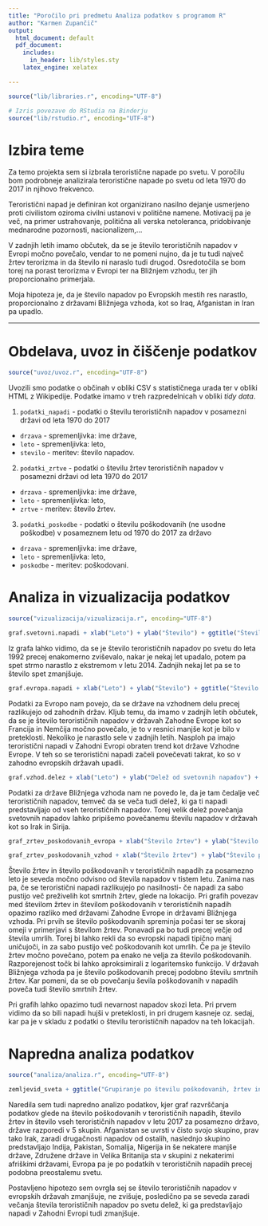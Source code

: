 ```yaml
---
title: "Poročilo pri predmetu Analiza podatkov s programom R"
author: "Karmen Zupančič"
output:
  html_document: default
  pdf_document:
    includes:
      in_header: lib/styles.sty
    latex_engine: xelatex

---
```


```r

source("lib/libraries.r", encoding="UTF-8")
```

```r
# Izris povezave do RStudia na Binderju
source("lib/rstudio.r", encoding="UTF-8")
```

# Izbira teme

Za temo projekta sem si izbrala teroristične napade po svetu.
V poročilu bom podrobneje analizirala teroristične napade po svetu od leta 1970 do 2017 in njihovo frekvenco. 

Teroristični napad je definiran kot organizirano nasilno dejanje usmerjeno proti civilistom oziroma civilni ustanovi v politične namene. Motivacij pa je več, na primer ustrahovanje, politična ali verska netoleranca, pridobivanje mednarodne pozornosti, nacionalizem,...

V zadnjih letih imamo občutek, da se je število terorističnih napadov v Evropi močno povečalo, vendar to ne pomeni nujno, da je tu tudi največ žrtev terorizma in da število ni naraslo tudi drugod.  Osredotočila se bom torej na porast terorizma v Evropi ter na Bližnjem vzhodu, ter jih proporcionalno primerjala.

Moja hipoteza je, da je število napadov po Evropskih mestih res narastlo, proporcionalno z  državami Bližnjega vzhoda, kot so Iraq, Afganistan in Iran pa upadlo.


***


# Obdelava, uvoz in čiščenje podatkov

```r
source("uvoz/uvoz.r", encoding="UTF-8")
```

Uvozili smo podatke o občinah v obliki CSV s statističnega urada ter v obliki HTML
z Wikipedije. Podatke imamo v treh razpredelnicah v obliki *tidy data*.

1. `podatki_napadi` - podatki o številu terorističnih napadov v posamezni državi od leta 1970 do 2017
  - `drzava` - spremenljivka: ime države,
  - `leto` - spremenljivka: leto,
  - `stevilo` - meritev: število napadov.

2. `podatki_zrtve` - podatki o številu žrtev terorističnih napadov v posamezni državi od leta 1970 do 2017
  - `drzava` - spremenljivka: ime države,
  - `leto` - spremenljivka: leto,
  - `zrtve` - meritev: število žrtev.
  
3. `podatki_poskodbe` - podatki o številu poškodovanih (ne usodne poškodbe) v posameznem letu od 1970 do 2017 za državo
  - `drzava` - spremenljivka: ime države,
  - `leto` - spremenljivka: leto,
  - `poskodbe` - meritev: poškodovani.
  
  
  
# Analiza in vizualizacija podatkov

```r
source("vizualizacija/vizualizacija.r", encoding="UTF-8")
```

```r
graf.svetovni.napadi + xlab("Leto") + ylab("Število") + ggtitle("Število terorističnih napadov po svetu od 1990 do 2017")
```  
  
Iz grafa lahko vidimo, da se je število terorističnih napadov po svetu do leta 1992 precej enakomerno zviševalo, nakar je nekaj let upadalo, potem pa spet strmo narastlo z ekstremom v letu 2014. Zadnjih nekaj let pa se to število spet zmanjšuje.

```r
graf.evropa.napadi + xlab("Leto") + ylab("Število") + ggtitle("Število terorističnih napadov v Evropi od 1990 do 2017") + scale_color_discrete(name="Država", labels=c("Vzhodna Evropa", "Zahodna Evropa"))
```  

Podatki za Evropo nam povejo, da se države na vzhodnem delu precej razlikujejo od zahodnih držav. Kljub temu, da imamo v zadnjih letih občutek, da se je število terorističnih napadov v državah Zahodne Evrope kot so Francija in Nemčija močno povečalo, je to v resnici manjše kot je bilo v preteklosti. Nekoliko je narastlo sele v zadnjih letih. Nasploh pa imajo teroristični napadi v Zahodni Evropi obraten trend kot države Vzhodne Evrope. V teh so se teroristični napadi začeli povečevati takrat, ko so v zahodno evropskih državah upadli. 

```r
graf.vzhod.delez + xlab("Leto") + ylab("Delež od svetovnih napadov") + ggtitle("Delež svetovnih napadov, ki jih predstavljajo napadi na \nBližnjem vzhodu") 
```

Podatki za države Bližnjega vzhoda nam ne povedo le, da je tam čedalje več terorističnih napadov, temveč da se veča tudi delež, ki ga ti napadi predstavljajo od vseh terorističnih napadov. Torej velik delež povečanja svetovnih napadov lahko pripišemo povečanemu številu napadov v državah kot so Irak in Sirija.  


```r
graf_zrtev_poskodovanih_evropa + xlab("Število žrtev") + ylab("Število poškodovanih") + ggtitle("Graf povezave med številom poškodovanih in številom žrtev v \nZahodni Evropi") + labs(color = "Leto")
```

```r
graf_zrtev_poskodovanih_vzhod + xlab("Število žrtev") + ylab("Število poškodovanih") + ggtitle("Graf povezave med številom poškodovanih in \nštevilom žrtev v državah Bližnjega vzhoda") + labs(color = "Leto")
```

Število žrtev in število poškodovanih v terorističnih napadih za posamezno leto je seveda močno odvisno od števila napadov v tistem letu. Zanima nas pa, če se teroristični napadi razlikujejo po nasilnosti- če napadi za sabo pustijo več preživelih kot smrtnih žrtev, glede na lokacijo.
Pri grafih povezav med številom žrtev in številom poškodovanih v terorističnih napadih opazimo razliko med državami Zahodne Evrope in državami Bližnjega vzhoda. Pri prvih se število poškodovanih spreminja počasi ter se skoraj omeji v primerjavi s številom žrtev. Ponavadi pa bo tudi precej večje od števila umrlih. Torej bi lahko rekli da so evropski napadi tipično manj uničujoči, in za sabo pustijo več poškodovanih kot umrlih. Če pa je število žrtev močno povečano, potem pa enako ne velja za število poškodovanih. Razporejenost točk bi lahko aproksimirali z logaritemsko funkcijo.
V državah Bližnjega vzhoda pa je število poškodovanih precej podobno številu smrtnih žrtev. Kar pomeni, da se ob povečanju ševila poškodovanih v napadih poveča tudi število smrtnih žrtev. 

Pri grafih lahko opazimo tudi nevarnost napadov skozi leta. Pri prvem vidimo da so bili napadi hujši v preteklosti, in pri drugem kasneje oz. sedaj, kar pa je v skladu z podatki o številu terorističnih napadov na teh lokacijah.


# Napredna analiza podatkov

```r
source("analiza/analiza.r", encoding="UTF-8")
```

```r
zemljevid_sveta + ggtitle("Grupiranje po številu poškodovanih, žrtev in napadov v 2017") + labs(fill = "Skupine")
```

Naredila sem tudi napredno analizo podatkov, kjer graf razvrščanja podatkov glede na število poškodovanih v terorističnih napadih, število žrtev in število vseh terorističnih napadov v letu 2017 za posamezno državo, države razporedi v 5 skupin. Afganistan se uvrsti v čisto svojo skupino, prav tako Irak, zaradi drugačnosti napadov od ostalih, naslednjo skupino predstavljajo Indija, Pakistan, Somalija, Nigerija in še nekatere manjše države, Združene države in Velika Britanija sta v skupini z nekaterimi afriškimi državami, Evropa pa je po podatkih v terorističnih napadih precej podobna preostalemu svetu.

Postavljeno hipotezo sem ovrgla sej se število terorističnih napadov v evropskih državah zmanjšuje, ne zvišuje, posledično pa se seveda zaradi večanja števila terorističnih napadov po svetu delež, ki ga predstavljajo napadi v Zahodni Evropi tudi zmanjšuje. 

